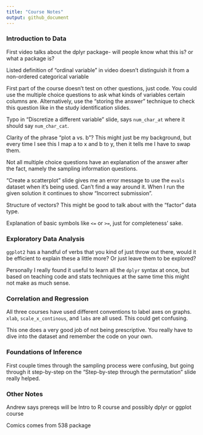 ```yaml
---
title: "Course Notes"
output: github_document
---
```


### Introduction to Data

First video talks about the dplyr package- will people know what this is? or what a package is?

Listed definition of "ordinal variable" in video doesn't distinguish it from a non-ordered categorical variable

First part of the course doesn't test on other questions, just code. You could use the multiple choice questions to ask what kinds of variables certain columns are. Alternatively, use the "storing the answer" technique to check this question like in the study identification slides.

Typo in "Discretize a different variable" slide, says `num_char_at` where it should say `num_char_cat`.

Clarity of the phrase "plot a vs. b"? This might just be my background, but every time I see this I map a to x and b to y, then it tells me I have to swap them.

Not all multiple choice questions have an explanation of the answer after the fact, namely the sampling information questions.

"Create a scatterplot" slide gives me an error message to use the `evals` dataset when it's being used. Can't find a way around it. When I run the given solution it continues to show "Incorrect submission".

Structure of vectors? This might be good to talk about with the "factor" data type.

Explanation of basic symbols like `<=` or `>=`, just for completeness' sake.

### Exploratory Data Analysis

`ggplot2` has a handful of verbs that you kind of just throw out there, would it be efficient to explain these a little more? Or just leave them to be explored?

Personally I really found it useful to learn all the `dplyr` syntax at once, but based on teaching code and stats techniques at the same time this might not make as much sense.

### Correlation and Regression

All three courses have used different conventions to label axes on graphs. `xlab`, `scale_x_continous`, and `labs` are all used. This could get confusing.

This one does a very good job of not being prescriptive. You really have to dive into the dataset and remember the code on your own.

### Foundations of Inference

First couple times through the sampling process were confusing, but going through it step-by-step on the "Step-by-step through the permutation" slide really helped.



### Other Notes

Andrew says prereqs will be Intro to R course and possibly dplyr or ggplot course

Comics comes from 538 package